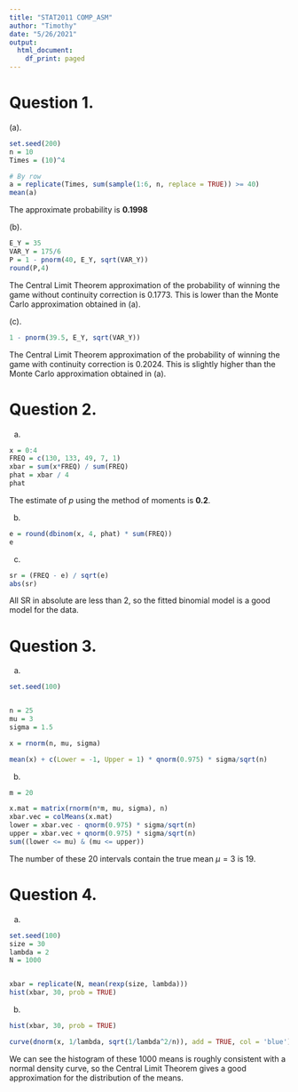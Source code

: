 ```yaml
---
title: "STAT2011 COMP_ASM"
author: "Timothy"
date: "5/26/2021"
output:
  html_document:
    df_print: paged
---
```


# Question 1.
(a).
```r
set.seed(200)
n = 10
Times = (10)^4

# By row
a = replicate(Times, sum(sample(1:6, n, replace = TRUE)) >= 40)
mean(a)
```
The approximate probability is **0.1998**

(b).
```r
E_Y = 35
VAR_Y = 175/6
P = 1 - pnorm(40, E_Y, sqrt(VAR_Y))
round(P,4)
```
The Central Limit Theorem approximation of the probability of winning the game without continuity correction is 0.1773. This is lower than the Monte Carlo approximation obtained in (a).


(c).

```r
1 - pnorm(39.5, E_Y, sqrt(VAR_Y))
```

The Central Limit Theorem approximation of the probability of winning the game with continuity correction is 0.2024. This is slightly higher than the Monte Carlo approximation obtained in (a).


# Question 2.

(a)

```r
x = 0:4
FREQ = c(130, 133, 49, 7, 1)
xbar = sum(x*FREQ) / sum(FREQ)
phat = xbar / 4
phat
```

The estimate of $p$ using the method of moments is **0.2**.


(b)
```r
e = round(dbinom(x, 4, phat) * sum(FREQ))
e
```

(c)
```r
sr = (FREQ - e) / sqrt(e)
abs(sr)
```

All SR in absolute are less than 2, so the fitted binomial model is a good model for the data.


# Question 3.
(a)
```r
set.seed(100)


n = 25
mu = 3
sigma = 1.5

x = rnorm(n, mu, sigma)

mean(x) + c(Lower = -1, Upper = 1) * qnorm(0.975) * sigma/sqrt(n)
```

(b)
```r
m = 20

x.mat = matrix(rnorm(n*m, mu, sigma), n)
xbar.vec = colMeans(x.mat)
lower = xbar.vec - qnorm(0.975) * sigma/sqrt(n)
upper = xbar.vec + qnorm(0.975) * sigma/sqrt(n) 
sum((lower <= mu) & (mu <= upper))
```

The number of these 20 intervals contain the true mean $\mu = 3$ is 19.


# Question 4.
(a)
```r
set.seed(100)
size = 30
lambda = 2
N = 1000


xbar = replicate(N, mean(rexp(size, lambda)))
hist(xbar, 30, prob = TRUE)
```

(b)
```r

hist(xbar, 30, prob = TRUE)

curve(dnorm(x, 1/lambda, sqrt(1/lambda^2/n)), add = TRUE, col = 'blue')
```

We can see the histogram of these 1000 means is roughly consistent with a normal density curve, so the Central Limit Theorem gives a good approximation for the distribution of the means.


